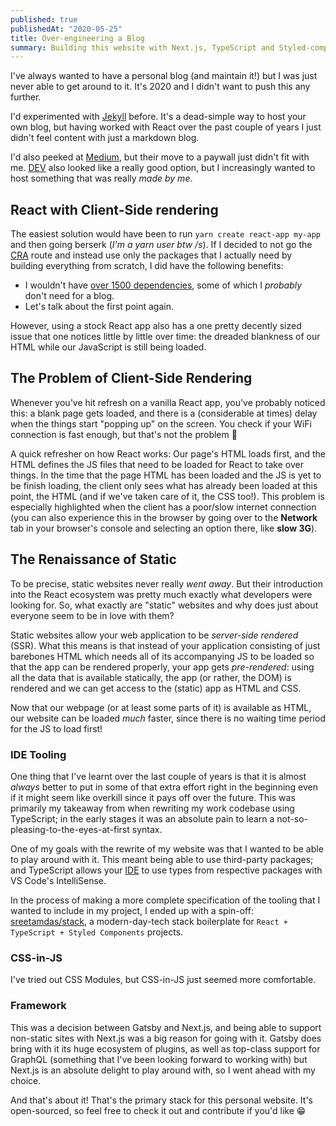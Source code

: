 ```yaml
---
published: true
publishedAt: "2020-05-25"
title: Over-engineering a Blog
summary: Building this website with Next.js, TypeScript and Styled-components
---
```


I've always wanted to have a personal blog (and maintain it!) but I was just never able to get around to it. It's 2020 and I didn't want to push this any further.

I'd experimented with [Jekyll](https://jekyllrb.com/) before. It's a dead-simple way to host your own blog, but having worked with React over the past couple of years I just didn't feel content with just a markdown blog.

I'd also peeked at [Medium](https://medium.com), but their move to a paywall just didn't fit with me. [DEV](https://dev.to) also looked like a really good option, but I increasingly wanted to host something that was really _made by me_.

## React with Client-Side rendering

The easiest solution would have been to run `yarn create react-app my-app` and then going berserk (_I'm a yarn user btw /s_). If I decided to not go the [CRA](https://create-react-app.dev/) route and instead use only the packages that I actually need by building everything from scratch, I did have the following benefits:

- I wouldn't have [over 1500 dependencies](https://news.ycombinator.com/item?id=19195148), some of which I _probably_ don't need for a blog.
- Let's talk about the first point again.

However, using a stock React app also has a one pretty decently sized issue that one notices little by little over time: the dreaded blankness of our HTML while our JavaScript is still being loaded.

## The Problem of Client-Side Rendering

Whenever you've hit refresh on a vanilla React app, you've probably noticed this: a blank page gets loaded, and there is a (considerable at times) delay when the things start "popping up" on the screen. You check if your WiFi connection is fast enough, but that's not the problem 🙁

A quick refresher on how React works: Our page's HTML loads first, and the HTML defines the JS files that need to be loaded for React to take over things. In the time that the page HTML has been loaded and the JS is yet to be finish loading, the client only sees what has already been loaded at this point, the HTML (and if we've taken care of it, the CSS too!). This problem is especially highlighted when the client has a poor/slow internet connection (you can also experience this in the browser by going over to the **Network** tab in your browser's console and selecting an option there, like **slow 3G**).

## The Renaissance of Static

To be precise, static websites never really _went away_. But their introduction into the React ecosystem was pretty much exactly what developers were looking for. So, what exactly are "static" websites and why does just about everyone seem to be in love with them?

Static websites allow your web application to be _server-side rendered_ (SSR). What this means is that instead of your application consisting of just barebones HTML which needs all of its accompanying JS to be loaded so that the app can be rendered properly, your app gets _pre-rendered_: using all the data that is available statically, the app (or rather, the DOM) is rendered and we can get access to the (static) app as HTML and CSS.

Now that our webpage (or at least some parts of it) is available as HTML, our website can be loaded _much_ faster, since there is no waiting time period for the JS to load first!

### IDE Tooling

One thing that I've learnt over the last couple of years is that it is almost _always_ better to put in some of that extra effort right in the beginning even if it might seem like overkill since it pays off over the future. This was primarily my takeaway from when rewriting my work codebase using TypeScript; in the early stages it was an absolute pain to learn a not-so-pleasing-to-the-eyes-at-first syntax.

One of my goals with the rewrite of my website was that I wanted to be able to play around with it. This meant being able to use third-party packages; and TypeScript allows your [IDE](/uses) to use types from respective packages with VS Code's IntelliSense.

In the process of making a more complete specification of the tooling that I wanted to include in my project, I ended up with a spin-off: [<TextGradient><Heavy>sreetamdas/stack</Heavy></TextGradient>](https://github.com/sreetamdas/stack), a modern-day-tech stack boilerplate for `React + TypeScript + Styled Components` projects.

### CSS-in-JS

I've tried out CSS Modules, but CSS-in-JS just seemed more comfortable.

### Framework

This was a decision between Gatsby and Next.js, and being able to support non-static sites with Next.js was a big reason for going with it. Gatsby does bring with it its huge ecosystem of plugins, as well as top-class support for GraphQL (something that I've been looking forward to working with) but Next.js is an absolute delight to play around with, so I went ahead with my choice.

And that's about it! That's the primary stack for this personal website. It's open-sourced, so feel free to check it out and contribute if you'd like 😁
